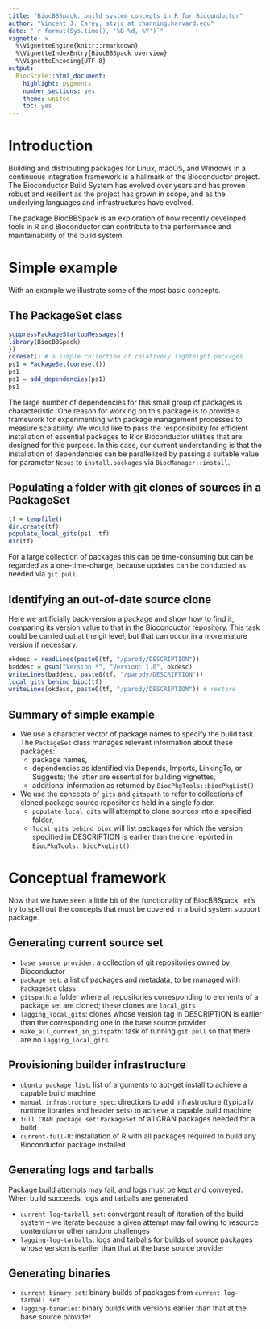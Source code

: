 ```yaml
---
title: "BiocBBSpack: build system concepts in R for Bioconductor"
author: "Vincent J. Carey, stvjc at channing.harvard.edu"
date: "`r format(Sys.time(), '%B %d, %Y')`"
vignette: >
  %\VignetteEngine{knitr::rmarkdown}
  %\VignetteIndexEntry{BiocBBSpack overview}
  %\VignetteEncoding{UTF-8}
output:
  BiocStyle::html_document:
    highlight: pygments
    number_sections: yes
    theme: united
    toc: yes
---
```


# Introduction

Building and distributing packages for Linux, macOS, and Windows in a continuous
integration framework is a hallmark of the Bioconductor project.  The
Bioconductor Build System has evolved over years and has proven
robust and resilient as the project has grown in scope, and as
the underlying languages and infrastructures have evolved.

The package BiocBBSpack is an exploration of how recently developed
tools in R and Bioconductor can contribute to the performance and
maintainability of the build system.

# Simple example

With an example we illustrate some of the most basic concepts.

## The PackageSet class

```r
suppressPackageStartupMessages({
library(BiocBBSpack)
})
coreset() # a simple collection of relatively lighteight packages
ps1 = PackageSet(coreset())
ps1
ps1 = add_dependencies(ps1)
ps1
```

The large number of dependencies for
this small group of packages is characteristic.
One reason for working on this package is to provide
a framework for experimenting with package management
processes to measure scalability.  We would like to
pass the responsibility for efficient installation
of essential packages to R or Bioconductor utilities
that are designed for this purpose.  In this case,
our current understanding is that the installation of
dependencies can be parallelized by passing a suitable
value for parameter `Ncpus` to `install.packages` via
`BiocManager::install`.

## Populating a folder with git clones of sources in a PackageSet

```r
tf = tempfile()
dir.create(tf)
populate_local_gits(ps1, tf)
dir(tf)
```

For a large collection of packages this can be time-consuming but
can be regarded as a one-time-charge, because updates can be
conducted as needed via `git pull`.

## Identifying an out-of-date source clone

Here we artificially back-version a package and
show how to find it, comparing its version value
to that in the Bioconductor repository.  This task could be carried out
at the git level, but that can occur in a more mature
version if necessary.
```r
okdesc = readLines(paste0(tf, "/parody/DESCRIPTION"))
baddesc = gsub("Version.*", "Version: 1.0", okdesc)
writeLines(baddesc, paste0(tf, "/parody/DESCRIPTION"))
local_gits_behind_bioc(tf)
writeLines(okdesc, paste0(tf, "/parody/DESCRIPTION")) # restore
```

## Summary of simple example

- We use a character vector of package names to
specify the build task.  The `PackageSet` class
manages relevant information about these packages:
    - package names,
    - dependencies as identified via Depends, Imports, 
LinkingTo, or Suggests; the latter are essential for 
building vignettes,
    - additional information as returned by `BiocPkgTools::biocPkgList()`
- We use the concepts of `gits` and `gitspath` to refer to
collections of cloned package source repositories held in a single
folder.
    - `populate_local_gits` will attempt to clone sources into
a specified folder,
    - `local_gits_behind_bioc` will list packages for which the
version specified in DESCRIPTION is earlier than the one reported
in `BiocPkgTools::biocPkgList()`.

# Conceptual framework

Now that we have seen a little bit of the functionality
of BiocBBSpack, let's try to spell out the concepts
that must be covered in a build system support package.

## Generating current source set

- `base source provider`: a collection of git repositories owned
by Bioconductor
- `package set`: a list of packages and metadata, to be managed with `PackageSet`
class
- `gitspath`: a folder where all repositories corresponding to 
elements of a package set are cloned; these clones are `local_gits`
- `lagging_local_gits`: clones whose version tag in DESCRIPTION
is earlier than the corresponding one in the base source provider
- `make_all_current_in_gitspath`: task of running `git pull` so that
there are no `lagging_local_gits`

## Provisioning builder infrastructure

- `ubuntu package list`: list of arguments to apt-get install to
achieve a capable build machine
- `manual infrastructure spec`: directions to add infrastructure (typically
runtime libraries and header sets) to achieve a capable build machine
- `full CRAN package set`: `PackageSet` of all CRAN packages needed
for a build
- `current-full-R`: installation of R with all packages required to
build any Bioconductor package installed

## Generating logs and tarballs 

Package build attempts may fail, and logs must be kept and conveyed.
When build succeeds, logs and tarballs are generated

- `current log-tarball set`: convergent result of iteration
of the build system -- we iterate because a given attempt may
fail owing to resource contention or other random challenges
- `lagging-log-tarballs`: logs and tarballs for builds of source
packages whose version is earlier than that at the base source provider

## Generating binaries

- `current binary set`: binary builds of packages from `current log-tarball set`
- `lagging-binaries`: binary builds with versions earlier than that at
the base source provider

<!--
> ls("package:BiocBBSpack")
 [2] "bioc_software_packagelist"               
 [3] "build1"                                  
 [4] "build1_with_buildsink"                   
 [6] "default_packtxt"                         
 [7] "endow_ubuntu"                            
 [8] "full_dep_opts"                           
 [9] "getpk"                                   
[10] "installed_r"                             
[11] "list_packs_to_update"                    
[12] "local_gits_behind_bioc"                  
[13] "local_gits_with_uninstalled_dependencies"
[14] "PackageSet"                              
[15] "parallel_tarballs"                       
[16] "populate_local_gits"                     
-->
